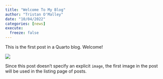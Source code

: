 ```yaml
---
title: "Welcome To My Blog"
author: "Tristan O'Malley"
date: "10/04/2022"
categories: [news]
execute: 
  freeze: false
---
```


This is the first post in a Quarto blog. Welcome! 

![](thumbnail.jpg)

Since this post doesn't specify an explicit `image`, the first image in the post will be used in the listing page of posts.

